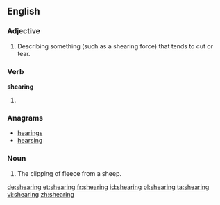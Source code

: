 ==English==

===Adjective===
{{en-adj|-}}

# Describing something (such as a shearing force) that tends to cut or tear.

===Verb===
'''shearing'''

# {{present participle of|shear}}

===Anagrams===
* [[hearings#English|hearings]]
* [[hearsing#English|hearsing]]

===Noun===
{{en-noun}}

# The clipping of fleece from a sheep.

[[de:shearing]]
[[et:shearing]]
[[fr:shearing]]
[[id:shearing]]
[[pl:shearing]]
[[ta:shearing]]
[[vi:shearing]]
[[zh:shearing]]